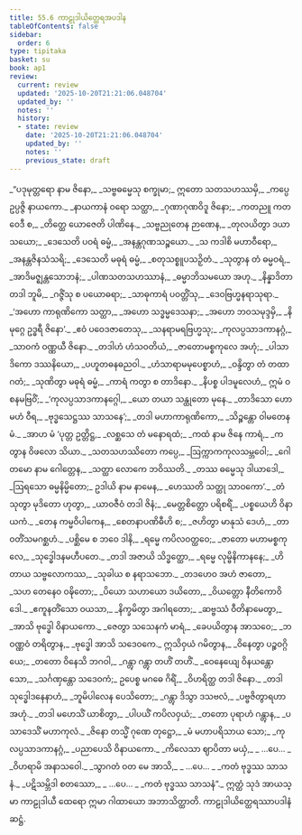 ```yaml
---
title: 55.6 ကာဠုဒါယိတ္ထေရအပဒါန
tableOfContents: false
sidebar:
  order: 6
type: tipitaka
basket: su
book: ap1
review:
  current: review
  updated: '2025-10-20T21:21:06.048704'
  updated_by: ''
  notes: ''
  history:
  - state: review
    date: '2025-10-20T21:21:06.048704'
    updated_by: ''
    notes: ''
    previous_state: draft
---
```



<DynamicBreadcrumb />


<ReviewStatus review={frontmatter.review} showDetails={true} />

<HypothesisAnnotation frontmatter={frontmatter} />

<Division number="165" book="ap1" e="ch" v="20" p="442">

<Paragraph number="7509" type="verses" book="ap1">
_“ပဒုမုတ္တရော နာမ ဇိနော,_  
_သဗ္ဗဓမ္မေသု စက္ခုမာ;_  
ဣတော သတသဟဿမှိ,_  
_ကပ္ပေ ဥပ္ပဇ္ဇိ နာယကော._  

</Paragraph>

</Division>
<Division number="166" book="ap1" e="ch" v="20" p="442">

<Paragraph number="7510" type="verses" book="ap1">
_နာယကာနံ ဝရော သတ္ထာ,_  
_ဂုဏာဂုဏဝိဒူ ဇိနော;_  
_ကတညူ ကတဝေဒီ စ,_  
_တိတ္ထေ ယောဇေတိ ပါဏိနေ._  

</Paragraph>

</Division>
<Division number="167" book="ap1" e="ch" v="20" p="443">

<Paragraph number="7511" type="verses" book="ap1">
_သဗ္ဗညုတေန ဉာဏေန,_  
_တုလယိတွာ ဒယာသယော;_  
_ဒေသေတိ ပဝရံ ဓမ္မံ,_  
_အနန္တဂုဏသဉ္စယော._  

</Paragraph>

</Division>
<Division number="168" book="ap1" e="ch" v="20" p="443">

<Paragraph number="7512" type="verses" book="ap1">
_သ ကဒါစိ မဟာဝီရော,_  
_အနန္တဇိနသံသရိ;_  
_ဒေသေတိ မဓုရံ ဓမ္မံ,_  
_စတုသစ္စူပသဉှိတံ._  

</Paragraph>

</Division>
<Division number="169" book="ap1" e="ch" v="20" p="443">

<Paragraph number="7513" type="verses" book="ap1">
_သုတွာန တံ ဓမ္မဝရံ,_  
_အာဒိမဇ္ဈန္တသောဘနံ;_  
_ပါဏသတသဟဿာနံ,_  
_ဓမ္မာဘိသမယော အဟု._  

</Paragraph>

</Division>
<Division number="170" book="ap1" e="ch" v="20" p="443">

<Paragraph number="7514" type="verses" book="ap1">
_နိန္နာဒိတာ တဒါ ဘူမိ,_  
_ဂဇ္ဇိံသု စ ပယောဓရာ;_  
_သာဓုကာရံ ပဝတ္တိံသု,_  
_ဒေဝဗြဟ္မနရာသုရာ._  

</Paragraph>

</Division>
<Division number="171" book="ap1" e="ch" v="20" p="443">

<Paragraph number="7515" type="verses" book="ap1">
_‘အဟော ကာရုဏိကော သတ္ထာ,_  
_အဟော သဒ္ဓမ္မဒေသနာ;_  
_အဟော ဘဝသမုဒ္ဒမှိ,_  
_နိမုဂ္ဂေ ဥဒ္ဓရီ ဇိနော’._  

</Paragraph>

</Division>
<Division number="172" book="ap1" e="ch" v="20" p="443">

<Paragraph number="7516" type="verses" book="ap1">
_ဧဝံ ပဝေဒဇာတေသု,_  
_သနရာမရဗြဟ္မသု;_  
_ကုလပ္ပသာဒကာနဂ္ဂံ,_  
_သာဝကံ ဝဏ္ဏယီ ဇိနော._  

</Paragraph>

</Division>
<Division number="173" book="ap1" e="ch" v="20" p="443">

<Paragraph number="7517" type="verses" book="ap1">
_တဒါဟံ ဟံသဝတိယံ,_  
_ဇာတောမစ္စကုလေ အဟုံ;_  
_ပါသာဒိကော ဒဿနိယော,_  
_ပဟူတဓနဓညဝါ._  

</Paragraph>

</Division>
<Division number="174" book="ap1" e="ch" v="20" p="443">

<Paragraph number="7518" type="verses" book="ap1">
_ဟံသာရာမမုပေစ္စာဟံ,_  
_ဝန္ဒိတွာ တံ တထာဂတံ;_  
_သုဏိတွာ မဓုရံ ဓမ္မံ,_  
_ကာရံ ကတွာ စ တာဒိနော._  

</Paragraph>

</Division>
<Division number="175" book="ap1" e="ch" v="20" p="443">

<Paragraph number="7519" type="verses" book="ap1">
_နိပစ္စ ပါဒမူလေဟံ,_  
ဣမံ ဝစနမဗြဝိံ;_  
_‘ကုလပ္ပသာဒကာနဂ္ဂေါ,_  
_ယော တယာ သန္ထုတော မုနေ._  

</Paragraph>

</Division>
<Division number="176" book="ap1" e="ch" v="20" p="443">

<Paragraph number="7520" type="verses" book="ap1">
_တာဒိသော ဟောမဟံ ဝီရ,_  
_ဗုဒ္ဓသေဋ္ဌဿ သာသနေ’;_  
_တဒါ မဟာကာရုဏိကော,_  
_သိဉ္စန္တော ဝါမတေန မံ._  

</Paragraph>

</Division>
<Division number="177" book="ap1" e="ch" v="20" p="443">

<Paragraph number="7521" type="verses" book="ap1">
_အာဟ မံ ‘ပုတ္တ ဥတ္တိဋ္ဌ,_  
_လစ္ဆသေ တံ မနောရထံ;_  
_ကထံ နာမ ဇိနေ ကာရံ,_  
_ကတွာန ဝိဖလော သိယာ._  

</Paragraph>

</Division>
<Division number="178" book="ap1" e="ch" v="20" p="444">

<Paragraph number="7522" type="verses" book="ap1">
_သတသဟဿိတော ကပ္ပေ,_  
_ဩက္ကာကကုလသမ္ဘဝေါ;_  
_ဂေါတမော နာမ ဂေါတ္တေန,_  
_သတ္ထာ လောကေ ဘဝိဿတိ._  

</Paragraph>

</Division>
<Division number="179" book="ap1" e="ch" v="20" p="444">

<Paragraph number="7523" type="verses" book="ap1">
_တဿ ဓမ္မေသု ဒါယာဒေါ,_  
_ဩရသော ဓမ္မနိမ္မိတော;_  
ဥဒါယိ နာမ နာမေန,_  
_ဟေဿတိ သတ္ထု သာဝကော’._  

</Paragraph>

</Division>
<Division number="180" book="ap1" e="ch" v="20" p="444">

<Paragraph number="7524" type="verses" book="ap1">
_တံ သုတွာ မုဒိတော ဟုတွာ,_  
_ယာဝဇီဝံ တဒါ ဇိနံ;_  
_မေတ္တစိတ္တော ပရိစရိံ,_  
_ပစ္စယေဟိ ဝိနာယကံ._  

</Paragraph>

</Division>
<Division number="181" book="ap1" e="ch" v="20" p="444">

<Paragraph number="7525" type="verses" book="ap1">
_တေန ကမ္မဝိပါကေန,_  
_စေတနာပဏိဓီဟိ စ;_  
_ဇဟိတွာ မာနုသံ ဒေဟံ,_  
_တာဝတိံသမဂစ္ဆဟံ._  

</Paragraph>

</Division>
<Division number="182" book="ap1" e="ch" v="20" p="444">

<Paragraph number="7526" type="verses" book="ap1">
_ပစ္ဆိမေ စ ဘဝေ ဒါနိ,_  
_ရမ္မေ ကပိလဝတ္ထဝေ;_  
_ဇာတော မဟာမစ္စကုလေ,_  
_သုဒ္ဓေါဒနမဟီပတေ._  

</Paragraph>

</Division>
<Division number="183" book="ap1" e="ch" v="20" p="444">

<Paragraph number="7527" type="verses" book="ap1">
_တဒါ အဇာယိ သိဒ္ဓတ္ထော,_  
_ရမ္မေ လုမ္ဗိနိကာနနေ;_  
_ဟိတာယ သဗ္ဗလောကဿ,_  
_သုခါယ စ နရာသဘော._  

</Paragraph>

</Division>
<Division number="184" book="ap1" e="ch" v="20" p="444">

<Paragraph number="7528" type="verses" book="ap1">
_တဒဟေဝ အဟံ ဇာတော,_  
_သဟ တေနေဝ ဝဍ္ဎိတော;_  
_ပိယော သဟာယော ဒယိတော,_  
_ဝိယတ္တော နီတိကောဝိဒေါ._  

</Paragraph>

</Division>
<Division number="185" book="ap1" e="ch" v="20" p="444">

<Paragraph number="7529" type="verses" book="ap1">
_ဧကူနတိံသော ဝယသာ,_  
_နိက္ခမိတွာ အဂါရတော;_  
_ဆဗ္ဗဿံ ဝီတိနာမေတွာ,_  
_အာသိ ဗုဒ္ဓေါ ဝိနာယကော._  

</Paragraph>

</Division>
<Division number="186" book="ap1" e="ch" v="20" p="444">

<Paragraph number="7530" type="verses" book="ap1">
_ဇေတွာ သသေနကံ မာရံ,_  
_ခေပယိတွာန အာသဝေ;_  
_ဘဝဏ္ဏဝံ တရိတွာန,_  
_ဗုဒ္ဓေါ အာသိ သဒေဝကေ._  

</Paragraph>

</Division>
<Division number="187" book="ap1" e="ch" v="20" p="444">

<Paragraph number="7531" type="verses" book="ap1">
ဣသိဝှယံ ဂမိတွာန,_  
_ဝိနေတွာ ပဉ္စဝဂ္ဂိယေ;_  
_တတော ဝိနေသိ ဘဂဝါ,_  
_ဂန္တွာ ဂန္တွာ တဟိံ တဟိံ._  

</Paragraph>

</Division>
<Division number="188" book="ap1" e="ch" v="20" p="444">

<Paragraph number="7532" type="verses" book="ap1">
_ဝေနေယျေ ဝိနယန္တော သော,_  
_သင်္ဂဏှန္တော သဒေဝကံ;_  
ဥပေစ္စ မဂဓေ ဂိရိံ,_  
_ဝိဟရိတ္ထ တဒါ ဇိနော._  

</Paragraph>

</Division>
<Division number="189" book="ap1" e="ch" v="20" p="444">

<Paragraph number="7533" type="verses" book="ap1">
_တဒါ သုဒ္ဓေါဒနေနာဟံ,_  
_ဘူမိပါလေန ပေသိတော;_  
_ဂန္တွာ ဒိသွာ ဒသဗလံ,_  
_ပဗ္ဗဇိတွာရဟာ အဟုံ._  

</Paragraph>

</Division>
<Division number="190" book="ap1" e="ch" v="20" p="445">

<Paragraph number="7534" type="verses" book="ap1">
_တဒါ မဟေသိံ ယာစိတွာ,_  
_ပါပယိံ ကပိလဝှယံ;_  
_တတော ပုရာဟံ ဂန္တွာန,_  
_ပသာဒေသိံ မဟာကုလံ._  

</Paragraph>

</Division>
<Division number="191" book="ap1" e="ch" v="20" p="445">

<Paragraph number="7535" type="verses" book="ap1">
_ဇိနော တသ္မိံ ဂုဏေ တုဋ္ဌော,_  
_မံ မဟာပရိသာယ သော;_  
_ကုလပ္ပသာဒကာနဂ္ဂံ,_  
_ပညာပေသိ ဝိနာယကော._  

</Paragraph>

</Division>
<Division number="192" book="ap1" e="ch" v="20" p="445">

<Paragraph number="7536" type="verses" book="ap1">
_ကိလေသာ ဈာပိတာ မယှံ,_  
_ …ပေ… _  
_ဝိဟရာမိ အနာသဝေါ._  

</Paragraph>

</Division>
<Division number="193" book="ap1" e="ch" v="20" p="445">

<Paragraph number="7537" type="verses" book="ap1">
_သွာဂတံ ဝတ မေ အာသိ,_  
_ …ပေ… _  
_ကတံ ဗုဒ္ဓဿ သာသနံ._  

</Paragraph>

</Division>
<Division number="194" book="ap1" e="ch" v="20" p="445">

<Paragraph number="7538" type="verses" book="ap1">
_ပဋိသမ္ဘိဒါ စတဿော,_  
_ …ပေ… _  
_ကတံ ဗုဒ္ဓဿ သာသနံ”._  

</Paragraph>

<Paragraph number="7539" book="ap1">
ဣတ္ထံ သုဒံ အာယသ္မာ ကာဠုဒါယီ ထေရော ဣမာ ဂါထာယော အဘာသိတ္ထာတိ.

</Paragraph>
</Division>

<Paragraph number="7540" type="center" book="ap1">
ကာဠုဒါယိတ္ထေရဿာပဒါနံ ဆဋ္ဌံ.
</Paragraph>